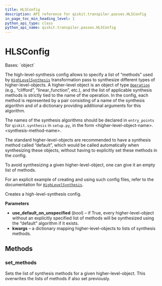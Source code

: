 ```yaml
---
title: HLSConfig
description: API reference for qiskit.transpiler.passes.HLSConfig
in_page_toc_min_heading_level: 1
python_api_type: class
python_api_name: qiskit.transpiler.passes.HLSConfig
---
```


# HLSConfig

<Class id="qiskit.transpiler.passes.HLSConfig" isDedicatedPage={true} github="https://github.com/qiskit/qiskit/tree/stable/0.22/qiskit/transpiler/passes/synthesis/high_level_synthesis.py" signature="HLSConfig(use_default_on_unspecified=True, **kwargs)">
  Bases: `object`

  The high-level-synthesis config allows to specify a list of “methods” used by [`HighLevelSynthesis`](qiskit.transpiler.passes.HighLevelSynthesis "qiskit.transpiler.passes.HighLevelSynthesis") transformation pass to synthesize different types of higher-level-objects. A higher-level object is an object of type [`Operation`](qiskit.circuit.Operation "qiskit.circuit.Operation") (e.g., “clifford”, “linear\_function”, etc.), and the list of applicable synthesis methods is strictly tied to the name of the operation. In the config, each method is represented by a pair consisting of a name of the synthesis algorithm and of a dictionary providing additional arguments for this algorithm.

  The names of the synthesis algorithms should be declared in `entry_points` for `qiskit.synthesis` in `setup.py`, in the form \<higher-level-object-name>.\<synthesis-method-name>.

  The standard higher-level-objects are recommended to have a synthesis method called “default”, which would be called automatically when synthesizing these objects, without having to explicitly set these methods in the config.

  To avoid synthesizing a given higher-level-object, one can give it an empty list of methods.

  For an explicit example of creating and using such config files, refer to the documentation for [`HighLevelSynthesis`](qiskit.transpiler.passes.HighLevelSynthesis "qiskit.transpiler.passes.HighLevelSynthesis").

  Creates a high-level-synthesis config.

  **Parameters**

  *   **use\_default\_on\_unspecified** (*bool*) – if True, every higher-level-object without an explicitly specified list of methods will be synthesized using the “default” algorithm if it exists.
  *   **kwargs** – a dictionary mapping higher-level-objects to lists of synthesis methods.

  ## Methods

  ### set\_methods

  <Function id="qiskit.transpiler.passes.HLSConfig.set_methods" signature="HLSConfig.set_methods(hls_name, hls_methods)">
    Sets the list of synthesis methods for a given higher-level-object. This overwrites the lists of methods if also set previously.
  </Function>
</Class>

